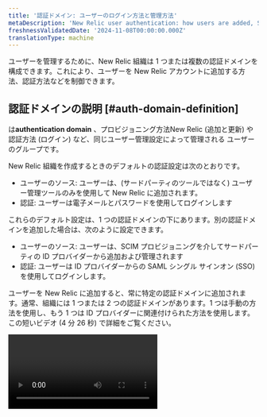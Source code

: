 ```yaml
---
title: '認証ドメイン: ユーザーのログイン方法と管理方法'
metaDescription: 'New Relic user authentication: how users are added, SAML SSO, SCIM, automated user management, and more.'
freshnessValidatedDate: '2024-11-08T00:00:00.000Z'
translationType: machine
---
```


ユーザーを管理するために、New Relic 組織は 1 つまたは複数の認証ドメインを構成できます。これにより、ユーザーを New Relic アカウントに追加する方法、認証方法などを制御できます。

## 認証ドメインの説明 [#auth-domain-definition]

は<DNT>**authentication domain**</DNT> 、プロビジョニング方法New Relic (追加と更新) や[ ](#source-users)[](#authentication)認証方法 (ログイン) など、同じユーザー管理設定によって管理される ユーザーのグループです。

New Relic 組織を作成するときのデフォルトの認証設定は次のとおりです。

* ユーザーのソース: ユーザーは、(サードパーティのツールではなく) ユーザー管理ツールのみを使用して New Relic に追加されます。
* 認証: ユーザーは電子メールとパスワードを使用してログインします

これらのデフォルト設定は、1 つの認証ドメインの下にあります。別の認証ドメインを追加した場合は、次のように設定できます。

* ユーザーのソース: ユーザーは、SCIM プロビジョニングを介してサードパーティの ID プロバイダーから追加および管理されます
* 認証: ユーザーは ID プロバイダーからの SAML シングル サインオン (SSO) を使用してログインします。

ユーザーを New Relic に追加すると、常に特定の認証ドメインに追加されます。通常、組織には 1 つまたは 2 つの認証ドメインがあります。1 つは手動の方法を使用し、もう 1 つは ID プロバイダーに関連付けられた方法を使用します。この短いビデオ (4 分 26 秒) で詳細をご覧ください。

<Video id="Z00-KzGh2XY" type="youtube" />

## 要件 [#requirements]

認証ドメインを管理するには:

* 編集可能な認証ドメインを持つには、組織が [Pro または Enterprise エディション](/docs/accounts/accounts-billing/new-relic-one-pricing-billing/new-relic-one-pricing-billing/#editions) のいずれかである必要があります。

* 認証ドメインを表示または編集するには、ユーザーが必要です。

  * コアユーザーまたはフルプラットフォームユーザーのうち、 [ユーザータイプ](/docs/accounts/accounts-billing/new-relic-one-user-management/user-type) を持つ。
  * [<DNT>**Authentication domain**</DNT>管理設定](/docs/accounts/accounts-billing/new-relic-one-user-management/user-management-concepts#admin-settings)のグループに所属してください。

* SCIMプロビジョニング（自動ユーザー管理）は、ProまたはEnterpriseエディションが必要です。 [要件について詳しくはこちら。](/docs/accounts/accounts/automated-user-management/automated-user-provisioning-single-sign)

* SAML SSO には [有料版が](/docs/accounts/accounts-billing/new-relic-one-pricing-billing/new-relic-one-pricing-billing#editions)必要です。SAML SSO サポートには次のものが含まれます。

  * <DNT>
      Active Directory Federation Services (ADFS)
    </DNT>

  * <DNT>
      Auth0
    </DNT>

  * <DNT>
      Azure AD (Microsoft Azure Active Directory)
    </DNT>

  * <DNT>
      Google
    </DNT>

  * <DNT>
      Okta
    </DNT>

  * <DNT>
      OneLogin
    </DNT>

  * <DNT>
      Ping Identity
    </DNT>

  * <DNT>
      Salesforce
    </DNT>

  * SAML2.0を使用するSSOシステムの一般的なサポート

## 認証ドメインの作成と設定 [#ui]

[要件を満たしている場合](#requirements) 、認証ドメインを追加・管理することができます。

認証ドメインを表示および構成するには、[ユーザー メニュー](/docs/accounts/accounts-billing/general-account-settings/intro-account-settings)から<DNT>**Administration &gt; Authentication domains**</DNT>に移動します。

既存のドメインがある場合は、テーブルに表示されます。 ほとんどの組織では、最大で 2 つまたは 3 つのドメイン (手動のデフォルト設定用のドメイン 1 つと、ID プロバイダー関連の設定用のドメイン 1 つまたは 2 つ) が存在することに注意してください。

認証ドメイン UI ページから新しいドメインを作成するには、 <DNT>**Create authentication domain**</DNT>をクリックします。 認証ドメインを管理または削除するには、各認証ドメインのメニュー項目を選択します。

## 別のドメインに切り替える [#switch]

複数の認証ドメインにユーザー レコードがある場合は[、ドメインを切り替える](/docs/accounts/accounts-billing/account-setup/multiple-logins-found)ことができます。

## ユーザーのソース: ユーザーの追加方法と管理方法 [#source-users]

<Callout variant="tip">
  * SAML SSO および SCIM サービスの概要については、 [「SSO と SCIM の使用を開始する」](/docs/accounts/accounts-billing/new-relic-one-user-management/introduction-saml-scim)を参照してください。
  * 電子メール ドメインに基づいてユーザーを組織に自動的に追加できる[ドメイン キャプチャ](/docs/accounts/accounts-billing/account-setup/domain-capture/)の実装を検討することをお勧めします。 これにより、ユーザーが誤って New Relic にサインアップし、不要で望ましくない New Relic 組織を作成することが防止されます。 この機能は、Pro および Enterprise アカウントで利用できます。
</Callout>

[認証ドメイン UI](#ui)から、ユーザーのソースの 2 つのオプションのいずれかを設定できます。

* <DNT>**Manual**</DNT> (デフォルト): これは、ユーザーが[<DNT>**User management**</DNT> UI](/docs/accounts/accounts-billing/new-relic-one-user-management/user-management-ui-and-tasks#where)から New Relic に手動で追加されることを意味します。
* <DNT>**SCIM:**</DNT> 自動化されたユーザー管理機能を使用すると、SCIM プロビジョニングを使用して、ID プロバイダーからユーザーをインポートおよび管理できます。

これらの設定についての注意事項

* <DNT>**Source of users**</DNT>を切り替えることはできません。 つまり、すでに設定されている認証ドメインに対してこれを変更する場合は、新しい認証ドメインを作成する必要があります。
* SCIMを初めて有効にしたとき、ベアラートークンが生成され、一度だけ表示されます。後でベアラートークンを表示する必要がある場合は、新しいベアラートークンを生成するしかありません。この場合、古いベアラートークンと、古いベアラートークンを使用した統合は無効になります。

SCIMの設定方法については、 [Automated user management](/docs/accounts/accounts/automated-user-management/automated-user-provisioning-single-sign) を参照してください。

### ユーザータイプの管理方法 [#user-upgrade]

<DNT>**Authentication Domain UI**</DNT>で、ユーザーのプロビジョニング方法として SCIM を選択した場合、ユーザーの[ユーザー タイプ](/docs/accounts/accounts-billing/new-relic-one-user-management/user-type)を管理する方法について 2 つのオプションがあります。

* <DNT>**Manage user type in New Relic**</DNT>: これはデフォルトのオプションです。 New Relicからユーザーのユーザータイプを管理できるようになります。
* <DNT>**Manage user type with SCIM**</DNT>: これを有効にすると、New Relic からユーザー タイプを管理できなくなります。 変更および管理できるのは、ID プロバイダーからのみです。

この2つの選択肢については

<CollapserGroup>
  <Collapser id="manage-user-type-new-relic" title="New Relicでユーザータイプを管理する（デフォルト）">
    ユーザーのユーザータイプを管理するデフォルトの方法は、NewRelicUIからです。これは、 [SCIMを介してユーザータイプを管理し](#manage-user-type-scim)ていない場合に使用するオプションです。これによって管理される管理オプションは次のとおりです。

    * [<DNT>**User management**</DNT> UI](/docs/accounts/accounts-billing/new-relic-one-user-management/user-management-ui-and-tasks#where)でユーザー タイプを変更する機能。
    * [ユーザー タイプのアップグレード要求の処理方法を管理する](#other-settings)機能。
  </Collapser>

  <Collapser id="manage-user-type-scim" title="SCIMによるユーザータイプの管理">
    [SCIM API を](/docs/accounts/accounts/automated-user-management/tutorial-manage-users-groups-scim#manage-user-type)使用すると、New Relic ユーザー管理 UI ではなく、ID プロバイダーからユーザー タイプを管理できます。 <DNT>**When you enable this, you can no longer change or manage your users' user type from New Relic.**</DNT>

    この設定を有効にするには:

    1. 認証ドメイン<DNT>**Source of users**</DNT>で[SCIM が有効になって](#source-users)いることを確認してください。
    2. ID プロバイダーに応じた手順に従ってください。

    * Okta: Okta SCIM およびSSOアプリケーション設定ガイド [に](/docs/accounts/accounts/automated-user-management/okta-scimsso-application-configuration)したがってください。
    * Azure Active Directory: ユーザー タイプを使用して SCIM 用に Azure AD を構成する方法については[、](https://forum.newrelic.com/s/hubtopic/aAX8W0000008d6MWAQ/relic-solution-make-full-core-basic-users-in-azure-active-directory-w-scim) New Relic フォーラムのディスカッションを参照してください。
    * その他の ID プロバイダー: SCIM API ユーザー タイプ仕様を使用して、プロバイダーがユーザー タイプ情報を New Relic に送信するように構成します[。](/docs/accounts/accounts/automated-user-management/tutorial-manage-users-groups-scim/#manage-user-type)

    ユーザーのアップグレード要求がどのように処理されるか

    * <DNT>**Manage user type with SCIM**</DNT>を有効にすると、デフォルトのオプションとして、ユーザー タイプによってアクセスが制限されているユーザーには、アップグレードしてアクセスのロックを解除するにはマネージャーまたは IT 部門に連絡する必要があるというメッセージが表示されます。
    * オプションとして、そのメッセージをカスタマイズし、カスタマイズしたページへのリンクを追加することができます。例えば、特定の担当者や部署に連絡するように説明するカスタムメッセージを追加することができます。また、当社の [SCIM API仕様](/docs/accounts/accounts/automated-user-management/tutorial-manage-users-groups-scim/#manage-user-type) を利用して、ユーザーのアップグレード要求をプログラムで処理し、ユーザーのタイプを自動的に変更する実装を設定することもできます。
  </Collapser>
</CollapserGroup>

## 認証: ユーザーのログイン方法 [#authentication]

認証方法とは、New Relic のユーザーが New Relic にログインする際の方法です。認証ドメイン内のすべてのユーザーは、1つの認証方法を持ちます。認証方法は 2 つあります。

* ユーザー名/パスワード (デフォルト): ユーザーは電子メールとパスワードでログインします。
* SAML SSO: ユーザーは、ID プロバイダーを使用して SAML シングル サインオン (SSO) 経由でログインします。その設定方法については、読み続けてください。

### SAML SSO認証の設定 [#saml]

以下の手順でSAML SSOを有効にする前に、理解しておくべきことや考慮すべきことがあります。

* [New Relic SSO および SCIM の紹介を](/docs/accounts/accounts-billing/new-relic-one-user-management/introduction-saml-scim)読むことを検討してください。
* [SAML SSO の要件](#requirements) の確認を検討してください。
* SAML SSOの設定方法については、 [のビデオを見て検討してください](https://www.youtube.com/watch?v=uFjqCQcSo8g) 。
* なお、SSOを有効にしているユーザーは、ログインとパスワードの情報がIDプロバイダーによって処理されるため、New Relicから認証メールの通知を受けることはありません。
* ID プロバイダーサービスのドキュメントには、New Relic 固有の説明がある場合がありますので、そちらを参照してください。

1. SCIMのプロビジョニングを設定している場合。

   * Azure、Okta、または OneLogin を使用している場合は、まず以下の手順に従ってください。 [Azure](/docs/accounts/accounts/automated-user-management/azure-ad-scimsso-application-configuration/) | [OneLogin](/docs/accounts/accounts/automated-user-management/onelogin-scimsso-application-configuration/) | [Okta](/docs/accounts/accounts/automated-user-management/okta-scimsso-application-configuration/).
   * 別のIDプロバイダーを使用している場合は、以下のSAML手順に従い、当社の [SCIM API](/docs/accounts/accounts/automated-user-management/scim-support-automated-user-management/) を使用してSCIMを有効にしてください。

2. <DNT>**only**</DNT> SCIM ではなく SAML SSO を有効にする場合、および Azure、Okta、または OneLogin を使用する場合は、関連するアプリを構成するための次の手順に従ってください。

   <CollapserGroup>
     <Collapser id="azure" title="Azureアプリ">
       Azure ADはアプリケーションギャラリーを提供しており、New Relicが提供するものを含むAzure ADの様々な統合機能が含まれています。New Relic SCIM/SSO アプリケーションをアプリケーションのリストに追加します。

       1. Azure Active Directory 管理センターにアクセスし、必要に応じてサインインします。 [aad.portal.azure.com/](https://aad.portal.azure.com/)
       2. 左側のメニューで<DNT>**All services**</DNT>をクリックします。
       3. メインペインで、 <DNT>**Enterprise applications**</DNT>をクリックします。
       4. <DNT>**+New application**</DNT>をクリックします。
       5. 名前検索ボックスに<DNT>**New Relic**</DNT>と入力して SCIM/SSO アプリケーションを見つけ、アプリケーション<DNT>**New Relic by organization**</DNT> ( <DNT>**New Relic by account**</DNT>ではありません) をクリックします。
       6. <DNT>**Add**</DNT>をクリックします。
     </Collapser>

     <Collapser id="Okta" title="Oktaアプリ">
       New Relic SCIM/SSO アプリケーションを Okta アプリケーションに追加します。

       1. [okta.com/](https://www.okta.com/) にアクセスし、管理者権限のあるアカウントでサインインします。
       2. Okta ホームページから、 <DNT>**Admin**</DNT>をクリックします。
       3. Okta 管理者<DNT>**Dashboard**</DNT>から、 <DNT>**Applications**</DNT>ページを選択します。
       4. <DNT>**Browse app catalog**</DNT>をクリックし、「組織別の New Relic」を検索して選択します。
       5. New Relic by 組織ページから、<DNT>**Add**</DNT> をクリックします。
       6. 「組織によるNew Relicの追加」ページで、2 つの <DNT>**Application visibility &quot;Do not display...&quot;**</DNT> チェックボックスをオンにして、<DNT>**Done**</DNT> をクリックします。 設定が完了し、プロビジョニングが開始された後に、アプリケーションが表示されるようになります。
       7. Okta で新しく作成されたアプリケーションを開き、 <DNT>**Assignments**</DNT>タブに移動します。 ここで、認証用のユーザーとグループを追加できます。
       8. そこから、 <DNT>**Sign On**</DNT>タブに移動します。 <DNT>**Advanced Sign-on Settings**</DNT>の下に<DNT>**Authentication Domain ID**</DNT>が表示されます。これは、以下の一般的な手順のステップ 9 でこのフィールドを編集するために必要になります。 右側の<DNT>**View SAML setup instructions**</DNT>をクリックします。 これらの手順の<DNT>**Step 7**</DNT>の下に、以下の一般的な手順の手順 6 と 7 に必要な URL が記載されています。
     </Collapser>

     <Collapser id="OneLogin" title="OneLoginアプリ">
       OneLoginアプリケーションにNew Relic SCIM/SSOアプリケーションを追加します。

       1. OneLoginのWebサイトにアクセスし、管理者権限のあるアカウントでサインインします。
       2. OneLogin ホームページから、 <DNT>**Administration**</DNT>をクリックします。
       3. OneLogin 管理ページから、 <DNT>**Applications**</DNT>メニューを選択します。
       4. OneLogin アプリケーション ページで、 <DNT>**Add app**</DNT>をクリックします。
       5. OneLogin Find Applications」ページの検索フィールドに「&quot;New Relic by organization&quot; (not&quot;New Relic by account&quot;)」と入力し、検索結果に表示されたアプリケーションをクリックします。
       6. <DNT>**Add New Relic by organization**</DNT>ページから<DNT>**Save**</DNT>をクリックします。
     </Collapser>
   </CollapserGroup>

   * 上記に記載されていない別の ID プロバイダを使用して SAML を実装する場合は、以下の SAML の説明を使用して統合を試みる必要がある。ID プロバイダは、SAML 2.0 プロトコルを使用し、署名された SAML アサーションを必要とする必要があることに注意する。

3. 次に、認証ドメイン UI に移動します。 [ユーザーメニュー](/docs/accounts/accounts-billing/general-account-settings/intro-account-settings)から、 <DNT>**Administration**</DNT>クリックし、 <DNT>**Authentication domains**</DNT>をクリックします。 まだドメインがない場合は、SAML 認証ユーザーに使用する[新しいドメインを作成します](#ui)。

4. <DNT>**Authentication**</DNT>の下で、 <DNT>**Configure**</DNT>をクリックします。 <DNT>**Method of authenticating users**</DNT>の下で<DNT>**SAML SSO**</DNT>を選択します。

5. Okta、OneLogin、または Azure AD アプリを使用している場合は、この手順をスキップできます。 <DNT>**Provided by New Relic**</DNT>の下には、New Relic 固有の情報がいくつかあります。 これらを ID プロバイダー サービスの関連フィールドに配置する必要があります。 保存場所がわからない場合は、ID プロバイダーのドキュメントを参照してください。

6. <DNT>**Provided by you**</DNT>の下に<DNT>**Source of SAML metadata**</DNT>を入力します。 この URL は ID プロバイダーによって提供され、別の名前が付けられる場合があります。 SAML V2.0 メタデータ標準に準拠する必要があります。 アイデンティティプロバイダー<DNT>**doesn't**</DNT>が動的設定をサポートしている場合は、 <DNT>**Upload a certificate**</DNT>を使用してこれを実行できます。 これは PEM でエンコードされた x509 証明書である必要があります。

7. <DNT>**Provided by you**</DNT>の下に、ID プロバイダーから提供された<DNT>**SSO target URL**</DNT>を設定します。 これは、 <DNT>**Source of SAML metadata**</DNT>に移動して POST バインディング URL を見つけることで見つけることができます。 次のようになります: `https://newrelic.oktapreview.com/app/newreliclr/1234567890abcdefghij/sso/saml` 。

8. ID プロバイダーにログアウト用のリダイレクト URL がある場合は、それを<DNT>**Logout redirect URL**</DNT>に入力します。それ以外の場合は空白のままにします。

9. ID プロバイダー アプリを使用している場合は、アプリに認証ドメイン ID を入力する必要があります。その ID は、New Relic の認証ドメイン UI ページの上部にあります。

10. オプション: New Relic の認証ドメイン UI では、ブラウザー セッションの長さやユーザーのアップグレード方法など、[他の設定](#other-settings)を調整できます。これらの設定はいつでも調整できます。

11. SAML のみを有効にする場合は、グループを作成する必要があります。(SCIM を有効にしている場合は、この手順は既に完了しています。)グループは、ユーザーが New Relic アカウントにアクセスできるようにするものです。グループに割り当てられていない場合、ユーザーは New Relic でプロビジョニングされますが、アカウントやロールにはアクセスできません。これを行う方法を学ぶには:

* [ユーザー グループ アクセスの仕組みを学ぶ](/docs/accounts/accounts-billing/new-relic-one-user-management/user-management-concepts#understand-concepts)
* [ユーザー管理のチュートリアル](/docs/accounts/accounts-billing/new-relic-one-user-management/tutorial-add-new-user-groups-roles-new-relic-one-user-model/)を読んでください。

12. Okta のみ: Okta の New Relic アプリに戻り、 <DNT>**Add New Relic by organization**</DNT>ページで 2 つの<DNT>**Application visibility &quot;Do not display...&quot;**</DNT>チェックボックスをオフにして、 <DNT>**Done**</DNT>をクリックします。

正しく設定されていることを確認するために、ユーザーがIDプロバイダー経由でNew Relicにログインできるかどうかを確認し、ユーザーが自分のアカウントにアクセスできることを確認します。

## その他のユーザー関連の設定 [#other-settings]

セッション関連の設定、およびユーザーが自己アップグレードできるかどうかを管理するには:

1. [<DNT>**User management**</DNT> UI の](/docs/accounts/accounts-billing/new-relic-one-user-management/user-management-ui-and-tasks/#where)スイッチャーから認証ドメインを選択します。
2. 歯車アイコンをクリック<Icon name="fe-settings" />。
3. 以下で詳しく説明する設定を編集します。

### セッション関連の設定 [#session-mgmt]

セッション関連の設定は次のとおりです。

* ユーザーがログイン状態を維持できる時間
* ユーザーのセッションが期限切れになるまでのアイドル時間 ( [セッションの制限について学ぶ](/docs/accounts/accounts-billing/account-structure/factors-affecting-access-features-data#session-limits))

### ユーザーのアップグレード設定 [#user-upgrade-settings]

ユーザーが上位のユーザー タイプにアップグレードする方法に関連する設定には、次のものが含まれます。

* <DNT>**Automatic approval**</DNT>: これにより、ユーザーは承認なしに、自分自身ですぐに上位のユーザー タイプにアップグレードできるようになります。 これにより、ユーザーは問題に迅速に対応できるようになります。
* <DNT>**Require review**</DNT>: このオプションを使用すると、ユーザーがアップグレードをリクエストしたときに、 [<DNT>**Authentication domain**</DNT> 管理設定](/docs/accounts/accounts-billing/new-relic-one-user-management/user-management-concepts#admin-settings)を持つ管理者ユーザーがメールを受信し、 [<DNT>**User management**</DNT> UI](/docs/accounts/accounts-billing/new-relic-one-user-management/user-management-ui-and-tasks#where)でそれらのリクエストを承認または拒否できます。
  * ユーザーは、24 時間のスライディング ウィンドウで 6 回のアップグレード リクエストに制限されています。たとえば、午前 8 時から午前 10 時までの間に 6 回のアップグレード リクエストを行った場合、次のアップグレード リクエストを行う前に、翌日の午前 8 時まで待つ必要があります。